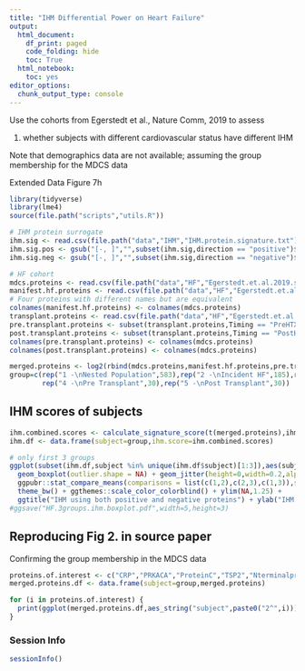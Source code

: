 ---
title: "IHM Differential Power on Heart Failure"
output:
  html_document:
    df_print: paged
    code_folding: hide
    toc: True
  html_notebook:
    toc: yes
editor_options:
  chunk_output_type: console
---

Use the cohorts from Egerstedt et al., Nature Comm, 2019 to assess 

1) whether subjects with different cardiovascular status have different IHM

Note that demographics data are not available; assuming the group membership for the MDCS data

Extended Data Figure 7h

```{r setup}
library(tidyverse)
library(lme4)
source(file.path("scripts","utils.R"))

# IHM protein surrogate
ihm.sig <- read.csv(file.path("data","IHM","IHM.protein.signature.txt"),sep = "\t",strip.white = T,stringsAsFactors = F)
ihm.sig.pos <- gsub("[-, ]","",subset(ihm.sig,direction == "positive")$feature)
ihm.sig.neg <- gsub("[-, ]","",subset(ihm.sig,direction == "negative")$feature)

# HF cohort
mdcs.proteins <- read.csv(file.path("data","HF","Egerstedt.et.al.2019.somalogic.mdcs.cohort.csv"),strip.white = T,stringsAsFactors = F,skip = 1)
manifest.hf.proteins <- read.csv(file.path("data","HF","Egerstedt.et.al.2019.somalogic.manifest.HF.csv"),strip.white = T,stringsAsFactors = F,skip = 1)
# Four proteins with different names but are equivalent
colnames(manifest.hf.proteins) <- colnames(mdcs.proteins)
transplant.proteins <- read.csv(file.path("data","HF","Egerstedt.et.al.2019.somalogic.transplant.csv"),strip.white = T,stringsAsFactors = F,skip = 1)
pre.transplant.proteins <- subset(transplant.proteins,Timing == "PreHTX")[,-c(1:2)]
post.transplant.proteins <- subset(transplant.proteins,Timing == "PostHTX")[,-c(1:2)]
colnames(pre.transplant.proteins) <- colnames(mdcs.proteins)
colnames(post.transplant.proteins) <- colnames(mdcs.proteins)

merged.proteins <- log2(rbind(mdcs.proteins,manifest.hf.proteins,pre.transplant.proteins,post.transplant.proteins))
group=c(rep("1 -\nNested Population",583),rep("2 -\nIncident HF",185),rep("3 -\nManifest HF",85),
        rep("4 -\nPre Transplant",30),rep("5 -\nPost Transplant",30))
```

## IHM scores of subjects
```{r ihm.scores,out.width="900px"}
ihm.combined.scores <- calculate_signature_score(t(merged.proteins),ihm.sig.pos,ihm.sig.neg)
ihm.df <- data.frame(subject=group,ihm.score=ihm.combined.scores)

# only first 3 groups
ggplot(subset(ihm.df,subject %in% unique(ihm.df$subject)[1:3]),aes(subject,ihm.score)) + 
  geom_boxplot(outlier.shape = NA) + geom_jitter(height=0,width=0.2,alpha=0.6,aes(color=subject)) +
  ggpubr::stat_compare_means(comparisons = list(c(1,2),c(2,3),c(1,3)),size=3) +
  theme_bw() + ggthemes::scale_color_colorblind() + ylim(NA,1.25) +
  ggtitle("IHM using both positive and negative proteins") + ylab("IHM protein surrogate score")
#ggsave("HF.3groups.ihm.boxplot.pdf",width=5,height=3)
```

## Reproducing Fig 2. in source paper
Confirming the group membership in the MDCS data
```{r pca}
proteins.of.interest <- c("CRP","PRKACA","ProteinC","TSP2","NterminalproBNP","BLC")
merged.proteins.df <- data.frame(subject=group,merged.proteins)

for (i in proteins.of.interest) {
  print(ggplot(merged.proteins.df,aes_string("subject",paste0("2^",i))) + geom_boxplot() + theme_bw())
}
```


### Session Info
```{r session}
sessionInfo()
```

